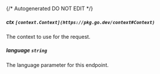 {/* Autogenerated DO NOT EDIT  */}
##### **ctx** `[context.Context](https://pkg.go.dev/context#Context)`
The context to use for the request.

##### **language** `string`
The language parameter for this endpoint.

